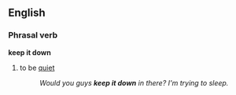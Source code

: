 ==English==
===Phrasal verb===
'''keep it down'''
#{{idiom}} to be [[quiet]]
#:''Would you guys '''keep it down''' in there?  I'm trying to sleep.''